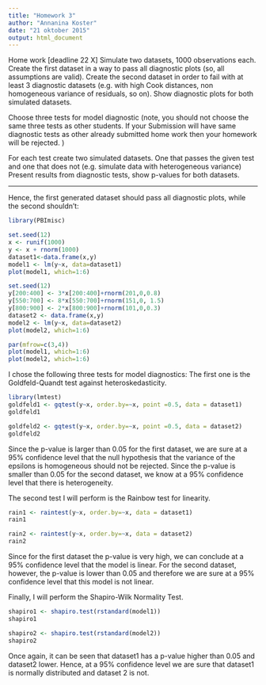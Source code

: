 ```yaml
---
title: "Homework 3"
author: "Annanina Koster"
date: "21 oktober 2015"
output: html_document
---
```


Home work [deadline 22 X]
Simulate two datasets, 1000 observations each. Create the first dataset in a way to pass all diagnostic plots (so, all assumptions are valid). Create the second dataset in order to fail with at least 3 diagnostic datasets (e.g. with high Cook distances, non homogeneous variance of residuals, so on).
Show diagnostic plots for both simulated datasets.

Choose three tests for model diagnostic (note, you should not choose the same three tests as other students. If your Submission will have same diagnostic tests as other already submitted home work then your homework will be rejected. )

For each test create two simulated datasets. One that passes the given test and one that does not (e.g. simulate data with heterogeneous variance)
Present results from diagnostic tests, show p-values for both datasets.

- - -

Hence, the first generated dataset should pass all diagnostic plots, while the second shouldn't:

```r
library(PBImisc)

set.seed(12)
x <- runif(1000)
y <- x + rnorm(1000)
dataset1<-data.frame(x,y)
model1 <- lm(y~x, data=dataset1)
plot(model1, which=1:6)

set.seed(12)
y[200:400] <- 3*x[200:400]+rnorm(201,0,0.8)
y[550:700] <- 8*x[550:700]+rnorm(151,0, 1.5)
y[800:900] <- 2*x[800:900]+rnorm(101,0,0.3)
dataset2 <- data.frame(x,y)
model2 <- lm(y~x, data=dataset2)
plot(model2, which=1:6)

par(mfrow=c(3,4))
plot(model1, which=1:6)
plot(model2, which=1:6)
```

I chose the following three tests for model diagnostics:
The first one is the Goldfeld-Quandt test against heteroskedasticity.

```r
library(lmtest)
goldfeld1 <- gqtest(y~x, order.by=~x, point =0.5, data = dataset1)
goldfeld1

goldfeld2 <- gqtest(y~x, order.by=~x, point =0.5, data = dataset2)
goldfeld2
```

Since the p-value is larger than 0.05 for the first dataset, we are sure at a 95% confidence level that the null hypothesis that the variance of the epsilons is homogeneous should not be rejected.
Since the p-value is smaller than 0.05 for the second dataset, we know at a 95% confidence level that there is heterogeneity. 

The second test I will perform is the Rainbow test for linearity.

```r
rain1 <- raintest(y~x, order.by=~x, data = dataset1)
rain1

rain2 <- raintest(y~x, order.by=~x, data = dataset2)
rain2
```

Since for the first dataset the p-value is very high, we can conclude at a 95% confidence level that the model is linear.
For the second dataset, however, the p-value is lower than 0.05 and therefore we are sure at a 95% confidence level that this model is not linear.

Finally, I will perform the Shapiro-Wilk Normality Test.

```r
shapiro1 <- shapiro.test(rstandard(model1))
shapiro1

shapiro2 <- shapiro.test(rstandard(model2))
shapiro2
```

Once again, it can be seen that dataset1 has a p-value higher than 0.05 and dataset2 lower. Hence, at a 95% confidence level we are sure that dataset1 is normally distributed and dataset 2 is not.

